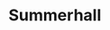 
# Summerhall
<ProjectDetails
  floatRight
  region="Stormlands"
  house="House Targaryen"
  type="Ruin"
  status="Completed"
  warp="/warp summerhall"
  projectLead="CashBanks"
  dateStarted="2019-03-03T08:00:00+00:00"
  dateCompleted="2019-03-03T08:00:00+00:00"
/>
